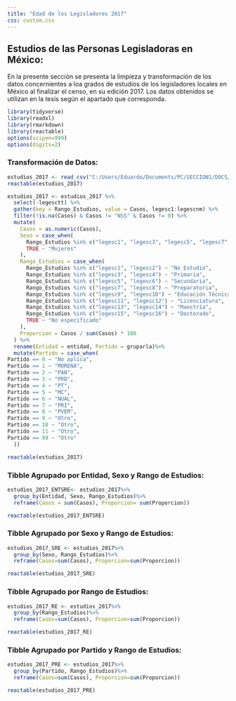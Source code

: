 ---
title: "Edad de los Legisladores 2017"
css: custom.css
---

## Estudios de las Personas Legisladoras en México:

En la presente sección se presenta la limpieza y transformación de los datos concernientes a loa grados de estudios de los legisladores locales en México al finalizar el censo, en su edición 2017. Los datos obtenidos se utilizan en la tesis según el apartado que corresponda.

```{r}
library(tidyverse)
library(readxl)
library(rmarkdown)
library(reactable)
options(scipen=999)
options(digits=2)
```

### Transformación de Datos:

```{r}
estudios_2017 <- read_csv("C:/Users/Eduardo/Documents/PC/SECCION1/DOCS/Tesis/Estudios/estudios_2017.csv")
reactable(estudios_2017)
```

```{r}
estudios_2017 <- estudios_2017 %>%
  select(-legesctt) %>%
  gather(key = Rango_Estudios, value = Casos, legesc1:legescnm) %>%
  filter(!is.na(Casos) & Casos != "NSS" & Casos != 0) %>%
  mutate(
    Casos = as.numeric(Casos),  
    Sexo = case_when(
      Rango_Estudios %in% c("legesc1", "legesc3", "legesc5", "legesc7", "legesc9", "legesc11", "legesc13", "legesc15", "legescnh") ~ "Hombres",
      TRUE ~ "Mujeres"
    ),
    Rango_Estudios = case_when(
      Rango_Estudios %in% c("legesc1", "legesc2") ~ "No Estudió",
      Rango_Estudios %in% c("legesc3", "legesc4") ~ "Primaria",
      Rango_Estudios %in% c("legesc5", "legesc6") ~ "Secundaria",
      Rango_Estudios %in% c("legesc7", "legesc8") ~ "Preparatoria",
      Rango_Estudios %in% c("legesc9", "legesc10") ~ "Educación Técnica",
      Rango_Estudios %in% c("legesc11", "legesc12") ~ "Licenciatura",
      Rango_Estudios %in% c("legesc13", "legesc14") ~ "Maestría",
      Rango_Estudios %in% c("legesc15", "legesc16") ~ "Doctorado",
      TRUE ~ "No especificado"
    ),
    Proporcion = Casos / sum(Casos) * 100
  ) %>%
  rename(Entidad = entidad, Partido = gruparla)%>%
  mutate(Partido = case_when(
Partido == 0 ~ "No aplica",
Partido == 1 ~ "MORENA",
Partido == 2 ~ "PAN",
Partido == 3 ~ "PRD",
Partido == 4 ~ "PT",
Partido == 5 ~ "MC",
Partido == 6 ~ "NUAL",
Partido == 7 ~ "PRI",
Partido == 8 ~ "PVEM",
Partido == 9 ~ "Otro",
Partido == 10 ~ "Otro",
Partido == 11 ~ "Otro",
Partido == 99 ~ "Otro"
  ))

reactable(estudios_2017)
```

### Tibble Agrupado por Entidad, Sexo y Rango de Estudios:

```{r}
estudios_2017_ENTSRE<- estudios_2017%>%
  group_by(Entidad, Sexo, Rango_Estudios)%>%
  reframe(Casos = sum(Casos), Proporcion= sum(Proporcion))

reactable(estudios_2017_ENTSRE)
```

### Tibble Agrupado por Sexo y Rango de Estudios:

```{r}
estudios_2017_SRE <- estudios_2017%>%
  group_by(Sexo, Rango_Estudios)%>%
  reframe(Casos=sum(Casos), Proporcion=sum(Proporcion))

reactable(estudios_2017_SRE)
```

### Tibble Agrupado por Rango de Estudios:

```{r}
estudios_2017_RE <- estudios_2017%>%
  group_by(Rango_Estudios)%>%
  reframe(Casos=sum(Casos), Proporcion=sum(Proporcion))

reactable(estudios_2017_RE)
```

### Tibble Agrupado por Partido y Rango de Estudios:

```{r}
estudios_2017_PRE <- estudios_2017%>%
  group_by(Partido, Rango_Estudios)%>%
  reframe(Casos=sum(Casos), Proporcion=sum(Proporcion))

reactable(estudios_2017_PRE)
```
